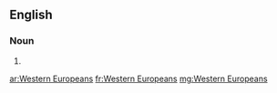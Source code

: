 ==English==

===Noun===
{{head|en|plural|head=[[western|Western]] [[Europeans]]}}

# {{plural of|Western European|lang=en|nocat=1}}

[[ar:Western Europeans]]
[[fr:Western Europeans]]
[[mg:Western Europeans]]